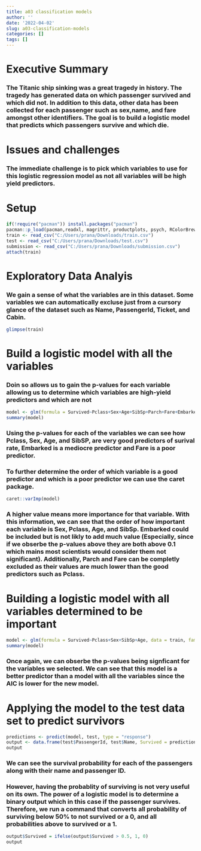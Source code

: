 ```yaml
---
title: a03 classification models
author: ''
date: '2022-04-02'
slug: a03-classification-models
categories: []
tags: []
---
```

# Executive Summary
### The Titanic ship sinking was a great tragedy in history. The tragedy has generated data on which passenger survived and which did not. In addition to this data, other data has been collected for each passenger such as sex,name, and fare amongst other identifiers. The goal is to build a logistic model that predicts which passengers survive and which die.
# Issues and challenges
### The immediate challenge is to pick which variables to use for this logistic regression model as not all variables will be high yield predictors.
# Setup
```r
if(!require("pacman")) install.packages("pacman")
pacman::p_load(pacman,readxl, magrittr, productplots, psych, RColorBrewer, tidyverse, boot, InformationValue,caret)
train <- read_csv("C:/Users/prana/Downloads/train.csv")
test <- read_csv("C:/Users/prana/Downloads/test.csv")
submission <- read_csv("C:/Users/prana/Downloads/submission.csv")
attach(train)
```
# Exploratory Data Analyis
### We gain a sense of what the variables are in this dataset. Some variables we can automatically excluse just from a cursory glance of the dataset such as Name, PassengerId, Ticket, and Cabin.
```r
glimpse(train)
```
# Build a logistic model with all the variables
### Doin so allows us to gain the p-values for each variable allowing us to determine which variables are high-yield predictors and which are not
```r
model <- glm(formula = Survived~Pclass+Sex+Age+SibSp+Parch+Fare+Embarked, data = train, family = 'binomial')
summary(model)
```
### Using the p-values for each of the variables we can see how Pclass, Sex, Age, and SibSP, are very good predictors of surival rate, Embarked is a mediocre predictor and Fare is a poor predictor. 
### To further determine the order of which variable is a good predictor and which is a poor predictor we can use the caret package.
```r
caret::varImp(model)
```
### A higher value means more importance for that variable. With this information, we can see that the order of how important each variable is Sex, Pclass, Age, and SibSp. Embarked could be included but is not likly to add much value (Especially, since if we obserbe the p-values above they are both above 0.1 which mains most scientists would consider them not significant). Additionally, Parch and Fare can be completly excluded as their values are much lower than the good predictors such as Pclass.

# Building a logistic model with all variables determined to be important
```r
model <- glm(formula = Survived~Pclass+Sex+SibSp+Age, data = train, family = 'binomial')
summary(model)
```
### Once again, we can obserbe the p-values being signficant for the variables we selected. We can see that this model is a better predictor than a model with all the variables since the AIC is lower for the new model.

# Applying the model to the test data set to predict survivors
```r
predictions <- predict(model, test, type = "response")
output <- data.frame(test$PassengerId, test$Name, Survived = predictions )
output
```
### We can see the survival probability for each of the passengers along with their name and passenger ID.

### However, having the probablity of surviving is not very useful on its own. The power of a logistic model is to determine a binary output which in this case if the passenger survives. Therefore, we run a command that converts all probability of surviving below 50% to not survived or a 0, and all probabilities above to survived or a 1.
```r
output$Survived = ifelse(output$Survived > 0.5, 1, 0)
output
```



